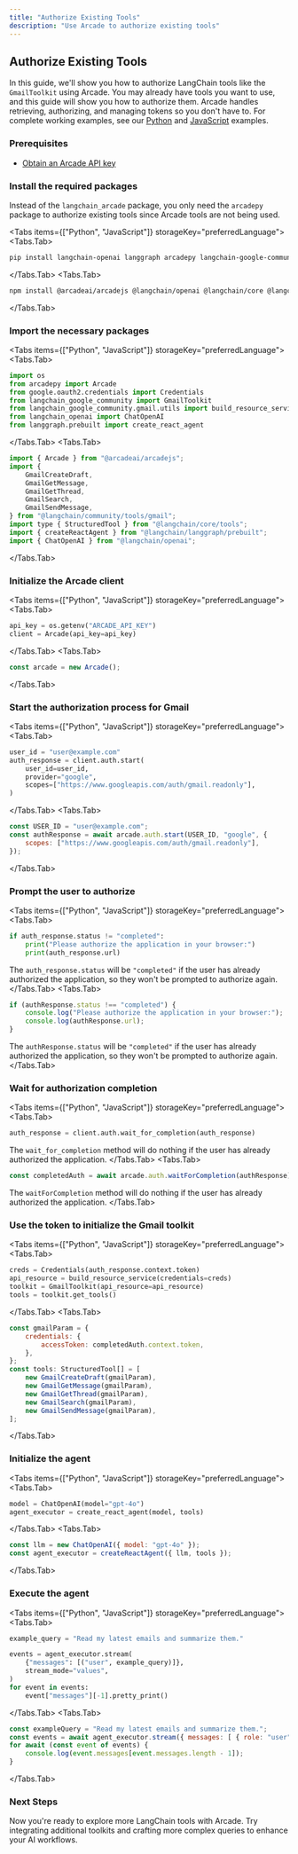 ```yaml
---
title: "Authorize Existing Tools"
description: "Use Arcade to authorize existing tools"
---
```



## Authorize Existing Tools

In this guide, we'll show you how to authorize LangChain tools like the `GmailToolkit` using Arcade. You may already have tools you want to use, and this guide will show you how to authorize them. Arcade handles retrieving, authorizing, and managing tokens so you don't have to. For complete working examples, see our [Python](https://github.com/ArcadeAI/arcade-ai/blob/main/examples/langchain/langchain_tool_arcade_auth.py) and [JavaScript](https://github.com/ArcadeAI/arcade-ai/blob/main/examples/langchain-ts/langchain-tool-arcade-auth.ts) examples.

<Steps>

### Prerequisites

- [Obtain an Arcade API key](/home/api-keys)

### Install the required packages

Instead of the `langchain_arcade` package, you only need the `arcadepy` package to authorize existing tools since Arcade tools are not being used.

<Tabs items={["Python", "JavaScript"]} storageKey="preferredLanguage">
<Tabs.Tab>
```bash
pip install langchain-openai langgraph arcadepy langchain-google-community
```
</Tabs.Tab>
<Tabs.Tab>
```bash
npm install @arcadeai/arcadejs @langchain/openai @langchain/core @langchain/langgraph @langchain/community
```
</Tabs.Tab>
</Tabs>
### Import the necessary packages

<Tabs items={["Python", "JavaScript"]} storageKey="preferredLanguage">
<Tabs.Tab>
```python
import os
from arcadepy import Arcade
from google.oauth2.credentials import Credentials
from langchain_google_community import GmailToolkit
from langchain_google_community.gmail.utils import build_resource_service
from langchain_openai import ChatOpenAI
from langgraph.prebuilt import create_react_agent
```
</Tabs.Tab>
<Tabs.Tab>
```javascript
import { Arcade } from "@arcadeai/arcadejs";
import {
	GmailCreateDraft,
	GmailGetMessage,
	GmailGetThread,
	GmailSearch,
	GmailSendMessage,
} from "@langchain/community/tools/gmail";
import type { StructuredTool } from "@langchain/core/tools";
import { createReactAgent } from "@langchain/langgraph/prebuilt";
import { ChatOpenAI } from "@langchain/openai";
```
</Tabs.Tab>
</Tabs>
### Initialize the Arcade client

<Tabs items={["Python", "JavaScript"]} storageKey="preferredLanguage">
<Tabs.Tab>
```python
api_key = os.getenv("ARCADE_API_KEY")
client = Arcade(api_key=api_key)
```
</Tabs.Tab>
<Tabs.Tab>
```javascript
const arcade = new Arcade();
```
</Tabs.Tab>
</Tabs>

### Start the authorization process for Gmail

<Tabs items={["Python", "JavaScript"]} storageKey="preferredLanguage">
<Tabs.Tab>
```python
user_id = "user@example.com"
auth_response = client.auth.start(
    user_id=user_id,
    provider="google",
    scopes=["https://www.googleapis.com/auth/gmail.readonly"],
)
```
</Tabs.Tab>
<Tabs.Tab>
```javascript
const USER_ID = "user@example.com";
const authResponse = await arcade.auth.start(USER_ID, "google", {
	scopes: ["https://www.googleapis.com/auth/gmail.readonly"],
});

```
</Tabs.Tab>
</Tabs>

### Prompt the user to authorize

<Tabs items={["Python", "JavaScript"]} storageKey="preferredLanguage">
<Tabs.Tab>
```python
if auth_response.status != "completed":
    print("Please authorize the application in your browser:")
    print(auth_response.url)
```

The `auth_response.status` will be `"completed"` if the user has already authorized the application, so they won't be prompted to authorize again.
</Tabs.Tab>
<Tabs.Tab>
```javascript
if (authResponse.status !== "completed") {
	console.log("Please authorize the application in your browser:");
	console.log(authResponse.url);
}
```

The `authResponse.status` will be `"completed"` if the user has already authorized the application, so they won't be prompted to authorize again.
</Tabs.Tab>
</Tabs>


### Wait for authorization completion

<Tabs items={["Python", "JavaScript"]} storageKey="preferredLanguage">
<Tabs.Tab>
```python
auth_response = client.auth.wait_for_completion(auth_response)
```

The `wait_for_completion` method will do nothing if the user has already authorized the application.
</Tabs.Tab>
<Tabs.Tab>
```javascript
const completedAuth = await arcade.auth.waitForCompletion(authResponse);
```

The `waitForCompletion` method will do nothing if the user has already authorized the application.
</Tabs.Tab>
</Tabs>


### Use the token to initialize the Gmail toolkit

<Tabs items={["Python", "JavaScript"]} storageKey="preferredLanguage">
<Tabs.Tab>
```python
creds = Credentials(auth_response.context.token)
api_resource = build_resource_service(credentials=creds)
toolkit = GmailToolkit(api_resource=api_resource)
tools = toolkit.get_tools()
```
</Tabs.Tab>
<Tabs.Tab>
```javascript
const gmailParam = {
	credentials: {
		accessToken: completedAuth.context.token,
	},
};
const tools: StructuredTool[] = [
	new GmailCreateDraft(gmailParam),
	new GmailGetMessage(gmailParam),
	new GmailGetThread(gmailParam),
	new GmailSearch(gmailParam),
	new GmailSendMessage(gmailParam),
];
```
</Tabs.Tab>
</Tabs>
### Initialize the agent

<Tabs items={["Python", "JavaScript"]} storageKey="preferredLanguage">
<Tabs.Tab>
```python
model = ChatOpenAI(model="gpt-4o")
agent_executor = create_react_agent(model, tools)
```
</Tabs.Tab>
<Tabs.Tab>
```javascript
const llm = new ChatOpenAI({ model: "gpt-4o" });
const agent_executor = createReactAgent({ llm, tools });
```
</Tabs.Tab>
</Tabs>
### Execute the agent

<Tabs items={["Python", "JavaScript"]} storageKey="preferredLanguage">
<Tabs.Tab>
```python
example_query = "Read my latest emails and summarize them."

events = agent_executor.stream(
    {"messages": [("user", example_query)]},
    stream_mode="values",
)
for event in events:
    event["messages"][-1].pretty_print()
```
</Tabs.Tab>
<Tabs.Tab>
```javascript
const exampleQuery = "Read my latest emails and summarize them.";
const events = await agent_executor.stream({ messages: [ { role: "user", content: exampleQuery } ] }, {	streamMode: "values" } );
for await (const event of events) {
	console.log(event.messages[event.messages.length - 1]);
}
```
</Tabs.Tab>
</Tabs>
</Steps>

### Next Steps

Now you're ready to explore more LangChain tools with Arcade. Try integrating additional toolkits and crafting more complex queries to enhance your AI workflows.
